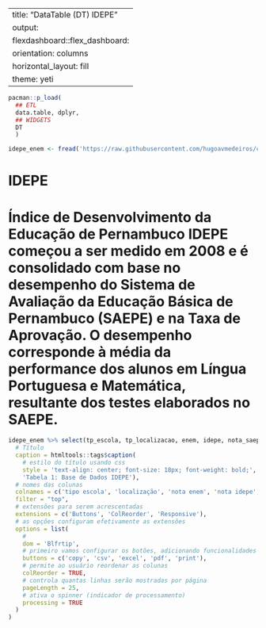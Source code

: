 
---
title: "DataTable (DT) IDEPE"
output: 
  flexdashboard::flex_dashboard:
    orientation: columns
    horizontal_layout: fill
    theme: yeti
---

```r
pacman::p_load(
  ## ETL
  data.table, dplyr,
  ## WIDGETS
  DT
  )

idepe_enem <- fread('https://raw.githubusercontent.com/hugoavmedeiros/ciencia_politica_com_r/master/bases_tratadas/idepe_enem_scolas_2019.csv')
```

IDEPE
================================
# Índice de Desenvolvimento da Educação de Pernambuco IDEPE começou a ser medido em 2008 e é consolidado com base no desempenho do Sistema de Avaliação da Educação Básica de Pernambuco (SAEPE) e na Taxa de Aprovação. O desempenho corresponde à média da performance dos alunos em Língua Portuguesa e Matemática, resultante dos testes elaborados no SAEPE.

```r

idepe_enem %>% select(tp_escola, tp_localizacao, enem, idepe, nota_saep) %>% datatable(
  # Título
  caption = htmltools::tags$caption(
    # estilo do título usando css
    style = 'text-align: center; font-size: 18px; font-weight: bold;',
    'Tabela 1: Base de Dados IDEPE'),
  # nomes das colunas
  colnames = c('tipo escola', 'localização', 'nota enem', 'nota idepe', 'nota saep'),
  filter = "top",
  # extensões para serem acrescentadas
  extensions = c('Buttons', 'ColReorder', 'Responsive'),
  # as opções configuram efetivamente as extensões
  options = list(
    #
    dom = 'Blfrtip',
    # primeiro vamos configurar os botões, adicionando funcionalidades
    buttons = c('copy', 'csv', 'excel', 'pdf', 'print'),
    # permite ao usuário reordenar as colunas
    colReorder = TRUE,
    # controla quantas linhas serão mostradas por página
    pageLength = 25, 
    # ativa o spinner (indicador de processamento)
    processing = TRUE
  )
) 

```

